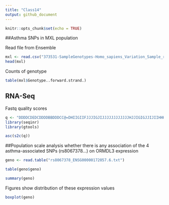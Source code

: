 ```yaml
---
title: "Class14"
output: github_document
---
```


```r
knitr::opts_chunk$set(echo = TRUE)
```


##Asthma SNPs in MXL population

Read file from Ensemble
```r
mxl <- read.csv("373531-SampleGenotypes-Homo_sapiens_Variation_Sample_rs8067378.csv")
head(mxl)
```

Counts of genotype
```r
table(mxl$Genotype..forward.strand.)
```

## RNA-Seq
Fastq quality scores
```r
q <- "DDDDCDEDCDDDDBBDDDCC@=DHIIGIIFJJJIGJIJJJJJJJJJJJJHJJIGIGJJIJIIHHHFHFFFFFCCC"
library(seqinr)
library(gtools)

asc(s2c(q))
```
##Population scale analysis
whether there is any association of the 4 asthma-associated SNPs (rs8067378...) on ORMDL3 expression
```r
geno <- read.table("rs8067378_ENSG00000172057.6.txt")
```
```r
table(geno$geno)
```

```r
summary(geno)
```

Figures show distribution of these expression values
```r
boxplot(geno)
```

